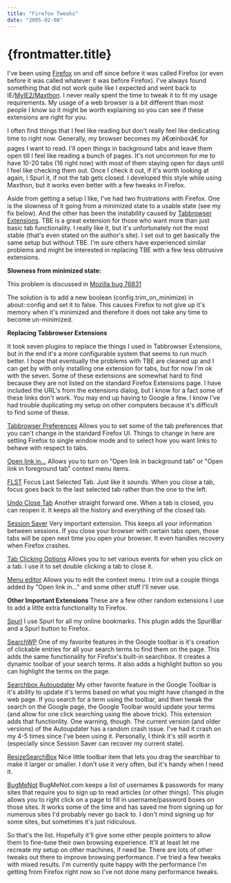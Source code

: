 ```yaml
---
title: "Firefox Tweaks"
date: "2005-02-08"
---
```


# {frontmatter.title}

I've been using [Firefox](http://www.mozilla.org/products/firefox/) on and off since before it was called Firefox (or even before it was called whatever it was before Firefox). I've always found something that did not work quite like I expected and went back to IE/[MyIE2/Maxthon](http://www.maxthon.com/). I never really spent the time to tweak it to fit my usage requirements. My usage of a web browser is a bit different than most people I know so it might be worth explaining so you can see if these extensions are right for you.

I often find things that I feel like reading but don't really feel like dedicating time to right now. Generally, my browser becomes my â€œinboxâ€ for pages I want to read. I'll open things in background tabs and leave them open till I feel like reading a bunch of pages. It's not uncommon for me to have 10-20 tabs (16 right now) with most of them staying open for days until I feel like checking them out. Once I check it out, if it's worth looking at again, I Spurl it, if not the tab gets closed. I developed this style while using Maxthon, but it works even better with a few tweaks in Firefox.

Aside from getting a setup I like, I've had two frustrations with Firefox. One is the slowness of it going from a minimized state to a usable state (see my fix below). And the other has been the instability caused by [Tabbrowser Extensions](http://piro.sakura.ne.jp/xul/tabextensions/index.html.en). TBE is a great extension for those who want more than just basic tab functionality. I really like it, but it's unfortunately not the most stable (that's even stated on the author's site). I set out to get basically the same setup but without TBE. I'm sure others have experienced similar problems and might be interested in replacing TBE with a few less obtrusive extensions.

**Slowness from minimized state:**

This problem is discussed in [Mozilla bug 76831](https://bugzilla.mozilla.org/show_bug.cgi?id=76831)

The solution is to add a new boolean (config.trim\_on\_minimize) in about::config and set it to false. This causes Firefox to not give up it's memory when it's minimized and therefore it does not take any time to become un-minimized.

**Replacing Tabbrowser Extensions**

It took seven plugins to replace the things I used in Tabbrowser Extensions, but in the end it's a more configurable system that seems to run much better. I hope that eventually the problems with TBE are cleaned up and I can get by with only installing one extension for tabs, but for now I'm ok with the seven. Some of these extensions are somewhat hard to find because they are not listed on the standard Firefox Extensions page. I have included the URL's from the extensions dialog, but I know for a fact some of these links don't work. You may end up having to Google a few. I know I've had trouble duplicating my setup on other computers because it's difficult to find some of these.

[Tabbrowser Preferences](http://www.pryan.org/mozilla/site/TheOneKEA/tabprefs/) Allows you to set some of the tab preferences that you can't change in the standard Firefox UI. Things to change in here are setting Firefox to single window mode and to select how you want links to behave with respect to tabs.

[Open link in...](http://forums.mozillazine.org/viewtopic.php?t=118365) Allows you to turn on "Open link in background tab" or "Open link in foreground tab" context menu items.

[FLST](http://gorgias.de/mfe/) Focus Last Selected Tab. Just like it sounds. When you close a tab, focus goes back to the last selected tab rather than the one to the left.

[Undo Close Tab](http://mozilla.dorando.at/) Another straight forward one. When a tab is closed, you can reopen it. It keeps all the history and everything of the closed tab.

[Session Saver](http://adblock.mozdev.org/sessionsaver) Very important extension. This keeps all your information between sessions. If you close your browser with certain tabs open, those tabs will be open next time you open your browser. It even handles recovery when Firefox crashes.

[Tab Clicking Options](http://twanno.mozdev.org/) Allows you to set various events for when you click on a tab. I use it to set double clicking a tab to close it.

[Menu editor](http://downloadstatusbar.mozdev.org/menuedit/) Allows you to edit the context menu. I trim out a couple things added by "Open link in..." and some other stuff I'll never use.

**Other Important Extensions** These are a few other random extensions I use to add a little extra functionality to Firefox.

[Spurl](http://spurlbar.mozdev.org/index.html) I use Spurl for all my online bookmarks. This plugin adds the SpurlBar and a Spurl button to Firefox.

[SearchWP](http://legege.gelegweb.com/extensions/) One of my favorite features in the Google toolbar is it's creation of clickable entries for all your search terms to find them on the page. This adds the same functionality for Firefox's built-in searchbox. It creates a dynamic toolbar of your search terms. It also adds a highlight button so you can highlight the terms on the page.

[Searchbox Autoupdater](http://legege.gelegweb.com/extensions/) My other favorite feature in the Google Toolbar is it's ability to update it's terms based on what you might have changed in the web page. If you search for a term using the toolbar, and then tweak the search on the Google page, the Google Toolbar would update your terms (and allow for one click searching using the above trick). This extension adds that functionlity. One warning, though. The current version (and older versions) of the Autoupdater has a random crash issue. I've had it crash on my 4-5 times since I've been using it. Personally, I think it's still worth it (especially since Session Saver can recover my current state).

[ResizeSearchBox](http://dragtotab.mozdev.org/resizesearchbox/) Nice little toolbar item that lets you drag the searchbar to make it larger or smaller. I don't use it very often, but it's handy when I need it.

[BugMeNot](http://extensions.roachfiend.com/) BugMeNot.com keeps a list of usernames & passwords for many sites that require you to sign up to read articles (or other things). This plugin allows you to right click on a page to fill in username/password boxes on those sites. It works some of the time and has saved me from signing up for numerous sites I'd probably never go back to. I don't mind signing up for some sites, but sometimes it's just ridiculous.

So that's the list. Hopefully it'll give some other people pointers to allow them to fine-tune their own browsing experience. It'll at least let me recreate my setup on other machines, if need be. There are lots of other tweaks out there to improve browsing performance. I've tried a few tweaks with mixed results. I'm currently quite happy with the performance I'm getting from Firefox right now so I've not done many performance tweaks.
